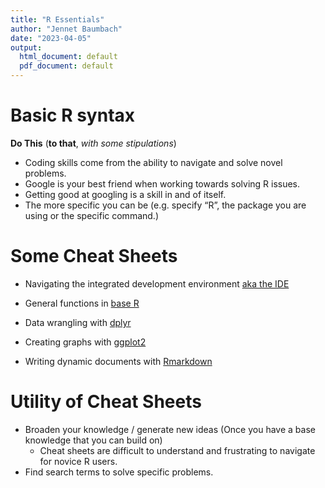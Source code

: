 ```yaml
---
title: "R Essentials"
author: "Jennet Baumbach"
date: "2023-04-05"
output:
  html_document: default
  pdf_document: default
---
```


# Basic R syntax 

**Do This** (**to that**, *with some stipulations*)

- Coding skills come from the ability to navigate and solve novel problems. 
- Google is your best friend when working towards solving R issues.
- Getting good at googling is a skill in and of itself.
- The more specific you can be (e.g. specify "R", the package you are using or the specific command.)

# Some Cheat Sheets 

- Navigating the integrated development environment [aka the IDE](https://ucdavis-bioinformatics-training.github.io/Oct2017-ILRI-Workshop/Cheat_Sheets/rstudio-IDE-cheatsheet.pdf)

- General functions in [base R](https://iqss.github.io/dss-workshops/R/Rintro/base-r-cheat-sheet.pdf)

- Data wrangling with [dplyr](https://nyu-cdsc.github.io/learningr/assets/data-transformation.pdf)

- Creating graphs with [ggplot2](https://www.maths.usyd.edu.au/u/UG/SM/STAT3022/r/current/Misc/data-visualization-2.1.pdf)

- Writing dynamic documents with [Rmarkdown](https://www.rstudio.com/wp-content/uploads/2015/02/rmarkdown-cheatsheet.pdf)


# Utility of Cheat Sheets
- Broaden your knowledge / generate new ideas (Once you have a base knowledge that you can build on)
    + Cheat sheets are difficult to understand and frustrating to navigate for novice R users.
- Find search terms to solve specific problems. 










